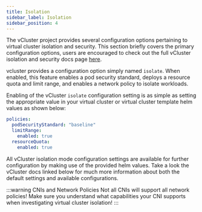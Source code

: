 ```yaml
---
title: Isolation
sidebar_label: Isolation
sidebar_position: 4
---
```


The vCluster project provides several configuration options pertaining to virtual cluster
isolation and security. This section briefly covers the primary configuration options, users are
encouraged to check out the full vCluster isolation and security docs page
[here](https://www.vcluster.com/docs/security/isolated-mode).

vcluster provides a configuration option simply named `isolate`. When enabled, this feature
enables a pod security standard, deploys a resource quota and limit range, and enables a network
policy to isolate workloads.

Enabling of the vCluster `isolate` configuration setting is as simple as setting the appropriate
value in your virtual cluster or virtual cluster template helm values as shown below:

```yaml
policies:
  podSecurityStandard: "baseline"
  limitRange:
    enabled: true
  resourceQuota:
    enabled: true
```

All vCluster isolation mode configuration settings are available for further configuration by
making use of the provided helm values. Take a look the vCluster docs linked below for much more
information about both the default settings and available configurations.

:::warning CNIs and Network Policies
Not all CNIs will support all network policies! Make sure you understand what capabilities your
CNI supports when investigating virtual cluster isolation!
:::
